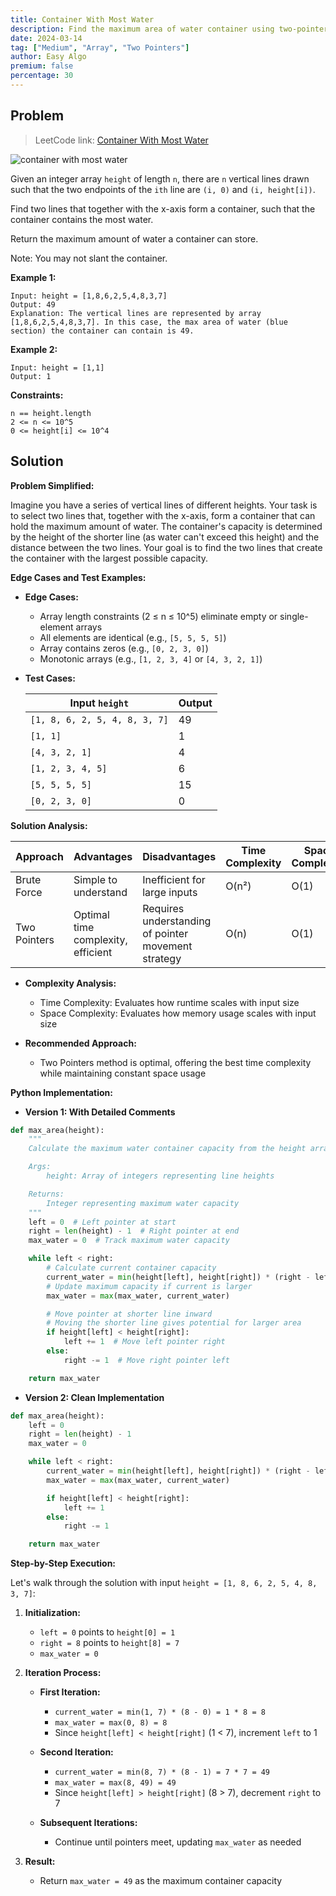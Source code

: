 ```yaml
---
title: Container With Most Water
description: Find the maximum area of water container using two-pointer technique with O(n) time complexity.
date: 2024-03-14
tag: ["Medium", "Array", "Two Pointers"]
author: Easy Algo
premium: false
percentage: 30
---
```


## Problem

> LeetCode link: [Container With Most Water](https://leetcode.com/problems/container-with-most-water/)

![container with most water](https://p0-xtjj-private.juejin.cn/tos-cn-i-73owjymdk6/2f3c024367b34fe0916a8d46d39e849e~tplv-73owjymdk6-jj-mark-v1:0:0:0:0:5o6Y6YeR5oqA5pyv56S-5Yy6IEAg56iL5bqP5ZGY6Ie75Y-U:q75.awebp?policy=eyJ2bSI6MywidWlkIjoiMjI0MjY1OTQ0OTMxODkwNCJ9&rk3s=e9ecf3d6&x-orig-authkey=f32326d3454f2ac7e96d3d06cdbb035152127018&x-orig-expires=1742058337&x-orig-sign=Pan%2BvIzCOuwW%2BBsVApRZ1%2FD4t%2Fw%3D)

Given an integer array `height` of length `n`, there are `n` vertical lines drawn such that the two endpoints of the `ith` line are `(i, 0)` and `(i, height[i])`.

Find two lines that together with the x-axis form a container, such that the container contains the most water.

Return the maximum amount of water a container can store.

Note: You may not slant the container.

**Example 1:**
```
Input: height = [1,8,6,2,5,4,8,3,7]
Output: 49
Explanation: The vertical lines are represented by array [1,8,6,2,5,4,8,3,7]. In this case, the max area of water (blue section) the container can contain is 49.
```

**Example 2:**
```
Input: height = [1,1]
Output: 1
```

**Constraints:**
```
n == height.length
2 <= n <= 10^5
0 <= height[i] <= 10^4
```

## Solution

**Problem Simplified:**

Imagine you have a series of vertical lines of different heights. Your task is to select two lines that, together with the x-axis, form a container that can hold the maximum amount of water. The container's capacity is determined by the height of the shorter line (as water can't exceed this height) and the distance between the two lines. Your goal is to find the two lines that create the container with the largest possible capacity.

**Edge Cases and Test Examples:**

*   **Edge Cases:**
    *   Array length constraints (2 ≤ n ≤ 10^5) eliminate empty or single-element arrays
    *   All elements are identical (e.g., `[5, 5, 5, 5]`)
    *   Array contains zeros (e.g., `[0, 2, 3, 0]`)
    *   Monotonic arrays (e.g., `[1, 2, 3, 4]` or `[4, 3, 2, 1]`)

*   **Test Cases:**

    | Input `height` | Output |
    |----------------|--------|
    | `[1, 8, 6, 2, 5, 4, 8, 3, 7]` | 49 |
    | `[1, 1]` | 1 |
    | `[4, 3, 2, 1]` | 4 |
    | `[1, 2, 3, 4, 5]` | 6 |
    | `[5, 5, 5, 5]` | 15 |
    | `[0, 2, 3, 0]` | 0 |

**Solution Analysis:**

| Approach | Advantages | Disadvantages | Time Complexity | Space Complexity |
|----------|------------|---------------|----------------|------------------|
| Brute Force | Simple to understand | Inefficient for large inputs | O(n²) | O(1) |
| Two Pointers | Optimal time complexity, efficient | Requires understanding of pointer movement strategy | O(n) | O(1) |

*   **Complexity Analysis:**
    *   Time Complexity: Evaluates how runtime scales with input size
    *   Space Complexity: Evaluates how memory usage scales with input size

*   **Recommended Approach:**
    *   Two Pointers method is optimal, offering the best time complexity while maintaining constant space usage

**Python Implementation:**

*   **Version 1: With Detailed Comments**

```python
def max_area(height):
    """
    Calculate the maximum water container capacity from the height array.

    Args:
        height: Array of integers representing line heights

    Returns:
        Integer representing maximum water capacity
    """
    left = 0  # Left pointer at start
    right = len(height) - 1  # Right pointer at end
    max_water = 0  # Track maximum water capacity

    while left < right:
        # Calculate current container capacity
        current_water = min(height[left], height[right]) * (right - left)
        # Update maximum capacity if current is larger
        max_water = max(max_water, current_water)

        # Move pointer at shorter line inward
        # Moving the shorter line gives potential for larger area
        if height[left] < height[right]:
            left += 1  # Move left pointer right
        else:
            right -= 1  # Move right pointer left

    return max_water
```

*   **Version 2: Clean Implementation**

```python
def max_area(height):
    left = 0
    right = len(height) - 1
    max_water = 0

    while left < right:
        current_water = min(height[left], height[right]) * (right - left)
        max_water = max(max_water, current_water)

        if height[left] < height[right]:
            left += 1
        else:
            right -= 1

    return max_water
```

**Step-by-Step Execution:**

Let's walk through the solution with input `height = [1, 8, 6, 2, 5, 4, 8, 3, 7]`:

1.  **Initialization:**
    *   `left = 0` points to `height[0] = 1`
    *   `right = 8` points to `height[8] = 7`
    *   `max_water = 0`

2.  **Iteration Process:**

    *   **First Iteration:**
        *   `current_water = min(1, 7) * (8 - 0) = 1 * 8 = 8`
        *   `max_water = max(0, 8) = 8`
        *   Since `height[left] < height[right]` (1 < 7), increment `left` to 1

    *   **Second Iteration:**
        *   `current_water = min(8, 7) * (8 - 1) = 7 * 7 = 49`
        *   `max_water = max(8, 49) = 49`
        *   Since `height[left] > height[right]` (8 > 7), decrement `right` to 7

    *   **Subsequent Iterations:**
        *   Continue until pointers meet, updating `max_water` as needed

3.  **Result:**
    *   Return `max_water = 49` as the maximum container capacity